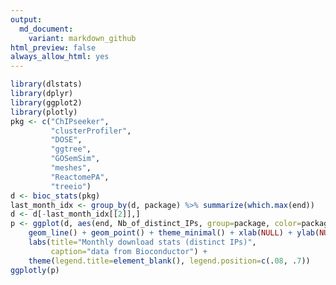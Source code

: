 ```yaml
---
output:
  md_document:
    variant: markdown_github
html_preview: false
always_allow_html: yes
---
```



```r
library(dlstats)
library(dplyr)
library(ggplot2)
library(plotly)
pkg <- c("ChIPseeker",
         "clusterProfiler",
         "DOSE",
         "ggtree",
         "GOSemSim",
         "meshes",
         "ReactomePA",
         "treeio")
d <- bioc_stats(pkg)
last_month_idx <- group_by(d, package) %>% summarize(which.max(end))
d <- d[-last_month_idx[[2]],]
p <- ggplot(d, aes(end, Nb_of_distinct_IPs, group=package, color=package)) +
    geom_line() + geom_point() + theme_minimal() + xlab(NULL) + ylab(NULL) +
    labs(title="Monthly download stats (distinct IPs)",
         caption="data from Bioconductor") +
    theme(legend.title=element_blank(), legend.position=c(.08, .7))
ggplotly(p)
```

